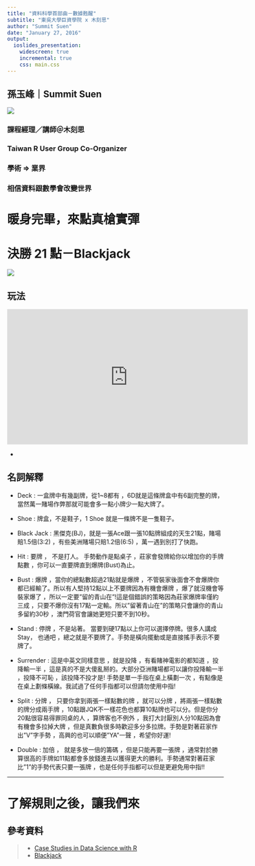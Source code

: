 ```yaml
---
title: "資料科學首部曲－數據甦醒"
subtitle: "東吳大學巨資學院 x 木刻思"
author: "Summit Suen"
date: "January 27, 2016"
output: 
  ioslides_presentation:
    widescreen: true
    incremental: true
    css: main.css
---
```


## 孫玉峰｜Summit Suen {.columns-2}

![](https://scontent-tpe1-1.xx.fbcdn.net/hphotos-xpt1/v/t1.0-9/12219353_10207791457767376_4032212882967287236_n.jpg?oh=38b051b95f4597cc7fa1847b80c5be1e&oe=56FCA390)

### 課程經理／講師＠木刻思

### Taiwan R User Group Co-Organizer

### 學術 => 業界

### 相信資料跟數學會改變世界

# 暖身完畢，來點真槍實彈

# 決勝 21 點－Blackjack

![](http://upload.shuxuejia.com/image/20151022/dbdf49f1eb6d4d1b846080d9913d2b3b.JPEG)

## 玩法 {.columns-2}

<iframe width="560" height="315" src="https://www.youtube.com/embed/uhPVps4HtHw" frameborder="0" allowfullscreen></iframe>

- 

## 名詞解釋

- Deck : 一盒牌中有幾副牌，從1~8都有 ，6D就是這條牌盒中有6副完整的牌，當然萬一賭場作弊那就可能會多一點小牌少一點大牌了。

- Shoe : 牌盒，不是鞋子，1 Shoe 就是一條牌不是一隻鞋子。

- Black Jack : 黑傑克(BJ)，就是一張Ace跟一張10點牌組成的天生21點，賭場賠1.5倍(3:2) ，有些美洲賭場只賠1.2倍(6:5) ，萬一遇到別打了快跑。

- Hit : 要牌 ， 不是打人。 手勢動作是點桌子 ，莊家會發牌給你以增加你的手牌點數 ，你可以一直要牌直到爆牌(Bust)為止。

- Bust : 爆牌 ，當你的總點數超過21點就是爆牌 ，不管裝家後面會不會爆牌你都已經輸了。所以有人堅持12點以上不要牌因為有機會爆牌 ，爆了就沒機會等裝家爆了 ，所以一定要"留的青山在"!這是個錯誤的策略因為莊家爆牌率僅約三成 ，只要不爆你沒有17點一定輸。所以"留著青山在"的策略只會讓你的青山多留約30秒 ，澳門荷官會讓她更短只要不到10秒。

- Stand : 停牌 ，不是站著。 當要到硬17點以上你可以選擇停牌。很多人講成 Stay， 也通吧 ，總之就是不要牌了。手勢是橫向擺動或是直接搖手表示不要牌了。

- Surrender : 這是中英文同樣意思 ，就是投降 ，有看賭神電影的都知道 ，投降輸一半 ，這是真的不是大傻亂掰的。大部分亞洲賭場都可以讓你投降輸一半 ，投降不可恥 ，該投降不投才是! 手勢是單一手指在桌上橫劃一次 ，有點像是在桌上劃條橫線。我試過了任何手指都可以但請勿使用中指!

- Split : 分牌 ， 只要你拿到兩張一樣點數的牌 ，就可以分牌 ，將兩張一樣點數的牌分成兩手牌 ，10點跟JQK不一樣花色也都算10點牌也可以分。但是你分20點很容易得罪同桌的人 ，算牌客也不例外 ，我打大討厭別人分10點因為會有機會多拉掉大牌 ，但是真數負很多時歡迎多分多拉牌。手勢是對著莊家作出"V"字手勢 ，高興的也可以順便"YA"一聲 ，希望你好運!

- Double : 加倍 ， 就是多放一倍的籌碼 ，但是只能再要一張牌 ，通常對於勝算很高的手牌如11點都會多放錢進去以獲得更大的勝利。手勢通常對著莊家比"1"的手勢代表只要一張牌 ，也是任何手指都可以但是更避免用中指!!

----

# 了解規則之後，讓我們來


## 參考資料 {.smaller}

> - [Case Studies in Data Science with R](http://www.rdatasciencecases.org/)
> - [Blackjack](http://wizardofodds.com/play/blackjack/)
